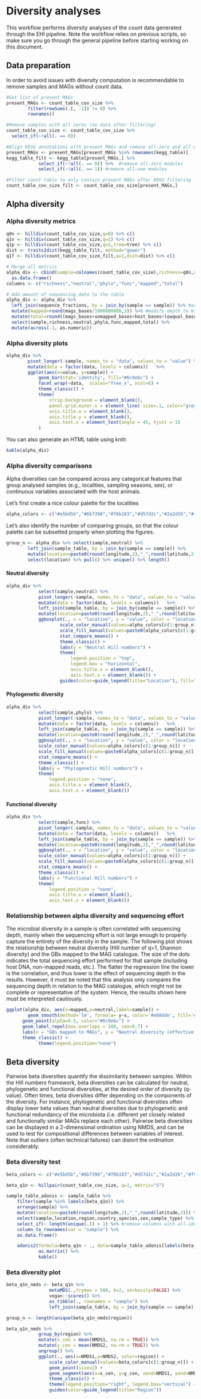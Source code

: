 # Diversity analyses

This workflow performs diversity analyses of the count data generated through the EHI pipeline. Note the workflow relies on previous scripts, so make sure you go through the general pipeline before starting working on this document.

## Data preparation

In order to avoid issues with diversity computation is recommendable to remove samples and MAGs without count data.

```r
#Get list of present MAGs
present_MAGs <- count_table_cov_size %>%
		filter(rowSums(.[, -1]) != 0) %>%
		rownames()

#Remove samples with all zeros (no data after filtering)
count_table_cov_size <- count_table_cov_size %>%
  select_if(~!all(. == 0))

#Align KEGG annotations with present MAGs and remove all-zero and all-one traits
present_MAGs <- present_MAGs[present_MAGs %in% rownames(kegg_table)]
kegg_table_filt <- kegg_table[present_MAGs,] %>%
			select_if(~!all(. == 0)) %>%  #remove all-zero modules
			select_if(~!all(. == 1)) #remove all-one modules

#Filter count table to only contain present MAGs after KEGG filtering
count_table_cov_size_filt <- count_table_cov_size[present_MAGs,]
```

## Alpha diversity

### Alpha diversity metrics{-}

```r
q0n <- hilldiv(count_table_cov_size,q=0) %>% c()
q1n <- hilldiv(count_table_cov_size,q=1) %>% c()
q1p <- hilldiv(count_table_cov_size,q=1,tree=tree) %>% c()
dist <- traits2dist(kegg_table_filt, method="gower")
q1f <- hilldiv(count_table_cov_size_filt,q=1,dist=dist) %>% c()

# Merge all metrics
alpha_div <- cbind(sample=colnames(count_table_cov_size),richness=q0n,neutral=round(q1n,3),phylo=round(q1p,3),func=round(q1f,3)) %>%
  as.data.frame()
columns <- c("richness","neutral","phylo","func","mapped","total")

# Add amount of sequencing data to the table
alpha_div <- alpha_div %>%
  left_join(sequence_fractions, by = join_by(sample == sample)) %>% #add sequencing depth information
  mutate(mapped=round(mags_bases/1000000000,3)) %>% #modify depth to million reads
  mutate(total=round((mags_bases+unmapped_bases+host_bases+lowqual_bases)/1000000000,3)) %>%
  select(sample,richness,neutral,phylo,func,mapped,total) %>%
  mutate(across(-1, as.numeric))
```

### Alpha diversity plots{-}

```r
alpha_div %>%
		pivot_longer(-sample, names_to = "data", values_to = "value") %>%
		mutate(data = factor(data, levels = columns))	%>%
		ggplot(aes(x=value, y=sample)) +
			geom_bar(stat='identity', fill="#6c9ebc") +
			facet_wrap(~data,  scales="free_x", ncol=6) +
			theme_classic() +
			theme(
				strip.background = element_blank(),
				panel.grid.minor.x = element_line( size=.1, color="grey" ),
				axis.title.x = element_blank(),
				axis.title.y = element_blank(),
				axis.text.x = element_text(angle = 45, hjust = 1)
			)
```

You can also generate an HTML table using knitr.

```r
kable(alpha_div)
```

### Alpha diversity comparisons{-}
Alpha diversities can be compared across any categorical features that group analysed samples (e.g., localities, sampling seasons, sex), or continuous variables associated with the host animals.

Let's first create a nice colour palette for the localities
```r
alpha_colors <- c("#e5bd5b","#6b7398","#76b183","#d57d2c","#2a2d26","#f9d4cc","#3c634e","#ea68c3")
```

Let's also identify the number of comparing groups, so that the colour palette can be subsetted properly when plotting the figures.
```r
group_n <- alpha_div %>% select(sample,neutral) %>%
		left_join(sample_table, by = join_by(sample == sample)) %>%
		mutate(location=paste0(round(longitude,2),"_",round(latitude,2))) %>%
		select(location) %>% pull() %>% unique() %>% length()
```

#### Neutral diversity{-}
```r
alpha_div %>%
			select(sample,neutral) %>%
			pivot_longer(-sample, names_to = "data", values_to = "value") %>%
			mutate(data = factor(data, levels = columns))	%>%
			left_join(sample_table, by = join_by(sample == sample)) %>%
			mutate(location=paste0(round(longitude,2),"_",round(latitude,2))) %>%
			ggboxplot(., x = "location", y = "value", color = "location", fill="location") +
					scale_color_manual(values=alpha_colors[c(1:group_n)]) +
					scale_fill_manual(values=paste0(alpha_colors[c(1:group_n)],"50")) +
					stat_compare_means() +
					theme_classic() +
					labs(y = "Neutral Hill numbers") +
					theme(
						legend.position = "top",
						legend.box = "horizontal",
						axis.title.x = element_blank(),
						axis.text.x = element_blank()) +
					guides(color=guide_legend(title="Location"), fill="none")
```

#### Phylogenetic diversity{-}
```r
alpha_div %>%
			select(sample,phylo) %>%
			pivot_longer(-sample, names_to = "data", values_to = "value") %>%
			mutate(data = factor(data, levels = columns))	%>%
			left_join(sample_table, by = join_by(sample == sample)) %>%
			mutate(location=paste0(round(longitude,2),"_",round(latitude,2))) %>%
			ggboxplot(., x = "location", y = "value", color = "location", fill="location") +
			scale_color_manual(values=alpha_colors[c(1:group_n)]) +
			scale_fill_manual(values=paste0(alpha_colors[c(1:group_n)],"50")) +
			stat_compare_means() +
			theme_classic() +
			labs(y = "Phylogenetic Hill numbers") +
			theme(
				legend.position = "none",
				axis.title.x = element_blank(),
				axis.text.x = element_blank())
```

#### Functional diversity{-}
```r
alpha_div %>%
			select(sample,func) %>%
			pivot_longer(-sample, names_to = "data", values_to = "value") %>%
			mutate(data = factor(data, levels = columns))	%>%
			left_join(sample_table, by = join_by(sample == sample)) %>%
			mutate(location=paste0(round(longitude,2),"_",round(latitude,2))) %>%
			ggboxplot(., x = "location", y = "value", color = "location", fill="location") +
			scale_color_manual(values=alpha_colors[c(1:group_n)]) +
			scale_fill_manual(values=paste0(alpha_colors[c(1:group_n)],"50")) +
			stat_compare_means() +
			theme_classic() +
			labs(y = "Functional Hill numbers") +
			theme(
				legend.position = "none",
				axis.title.x = element_blank(),
				axis.text.x = element_blank())
```

### Relationship between alpha diversity and sequencing effort{-}
The microbial diversity in a sample is often correlated with sequencing depth, mainly when the sequencing effort is not large enough to properly capture the entirety of the diversity in the sample. The following plot shows the relationship between neutral diversity (Hill number of q=1, Shannon diversity) and the GBs mapped to the MAG catalogue. The size of the dots indicates the total sequencing effort performed for that sample (including host DNA, non-mapped reads, etc.). The flatter the regression line the lower is the correlation, and thus lower is the effect of sequencing depth in the results. However, it must be noted that this analysis only compares the sequencing depth in relation to the MAG catalogue, which might not be complete or representative of the system. Hence, the results shown here must be interpreted cautiously.

```r
ggplot(alpha_div, aes(x=mapped,y=neutral,label=sample)) +
  		geom_smooth(method='lm', formula= y~x, color='#e08dde', fill='#e08dde') +
      geom_point(alpha=0.5, color="#6c9ebc") +
      geom_label_repel(max.overlaps = 100, cex=0.7) +
      labs(x = "GBs mapped to MAGs", y = "Neutral diversity (effective number of MAGs)") +
      theme_classic() +
			theme(legend.position="none")
```

## Beta diversity

Pairwise beta diversities quantify the dissimilarity between samples. Within the Hill numbers framework, beta diversities can be calculated for neutral, phylogenetic and functional diversities, at the desired order of diversity (q-value). Often times, beta diversities differ depending on the components of the diversity. For instance, phylogenetic and functional diversities often display lower beta values than neutral diversities due to phylogenetic and functional redundancy of the microbiota (i.e. different yet closely related and functionally similar MAGs replace each other). Pairwise beta diversities can be displayed in a 2-dimensional ordination using NMDS, and can be used to test for compositional differences between variables of interest. Note that outliers (often technical failures) can distort the ordination considerably.

### Beta diversity test{-}

```r
beta_colors <- c("#e5bd5b","#6b7398","#76b183","#d57d2c","#2a2d26","#f9d4cc","#3c634e","#ea68c3")
```

```r
beta_q1n <- hillpair(count_table_cov_size, q=1, metric="S")
```

```r
sample_table_adonis <- sample_table %>%
	filter(sample %in% labels(beta_q1n)) %>%
	arrange(sample) %>%
	mutate(location=paste0(round(longitude,2),"_",round(latitude,2))) %>%
	select(sample,location,region,country,species,sex,sample_type) %>%
	select_if(~ length(unique(.)) > 1) %>% #remove columns with all-identical values
	column_to_rownames(var = "sample") %>%
	as.data.frame()
```

```r
	adonis2(formula=beta_q1n ~ ., data=sample_table_adonis[labels(beta_q1n),], permutations=999) %>%
			as.matrix() %>%
			kable()
```

### Beta diversity plot{-}

```r
beta_q1n_nmds <- beta_q1n %>%
				metaMDS(.,trymax = 500, k=2, verbosity=FALSE) %>%
				vegan::scores() %>%
				as_tibble(., rownames = "sample") %>%
				left_join(sample_table, by = join_by(sample == sample))
```

```r
group_n <- length(unique(beta_q1n_nmds$region))

beta_q1n_nmds %>%
			group_by(region) %>%
			mutate(x_cen = mean(NMDS1, na.rm = TRUE)) %>%
			mutate(y_cen = mean(NMDS2, na.rm = TRUE)) %>%
			ungroup() %>%
			ggplot(., aes(x=NMDS1,y=NMDS2, color=region)) +
				scale_color_manual(values=beta_colors[c(1:group_n)]) +
				geom_point(size=2) +
				geom_segment(aes(x=x_cen, y=y_cen, xend=NMDS1, yend=NMDS2), alpha=0.2) +
				theme_classic() +
				theme(legend.position="right", legend.box="vertical") +
				guides(color=guide_legend(title="Region"))
```
